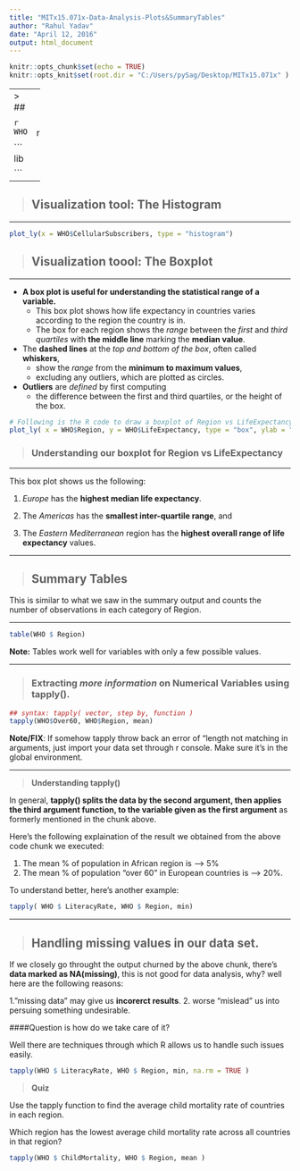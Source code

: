---
title: "MITx15.071x-Data-Analysis-Plots&SummaryTables"
author: "Rahul Yadav"
date: "April 12, 2016"
output: html_document
---

```{r setup, include=FALSE}
knitr::opts_chunk$set(echo = TRUE)
knitr::opts_knit$set(root.dir = "C:/Users/pySag/Desktop/MITx15.071x" )
```
--- ---
> ## Loading our data set

```{r}
WHO <- read.csv("C:/Users/pySag/Desktop/MITx15.071x/Datasets/WHO.csv")
```


 ```{r}
 library(plotly)

 ```

-- --

> ## __Visualization tool: The Histogram__

--- ---

```{r}
plot_ly(x = WHO$CellularSubscribers, type = "histogram") 
```

> ## __Visualization toool: The Boxplot__

--- ---

* __A box plot is useful for understanding the statistical range of a variable.__
    * This box plot shows how life expectancy in countries varies according to the region the country is in. 
    * The box for each region shows the _range_ between the _first_ and _third quartiles_ with __the middle line__ marking the __median value__. 

* The __dashed lines__ at the _top and bottom of the box_, often called __whiskers__,
    * show the _range_ from the __minimum to maximum values__,
    * excluding any outliers, which are plotted as circles.
    
* __Outliers__ are _defined_ by first computing
    * the difference between the first and third quartiles, or the height of the box.


```{r}
# Following is the R code to draw a boxplot of Region vs LifeExpectancy.
plot_ly( x = WHO$Region, y = WHO$LifeExpectancy, type = "box", ylab = "Life Expectancy")
```

> ### Understanding our boxplot for Region vs LifeExpectancy

--- ---

This box plot shows us the following:

1. _Europe_ has the __highest median life expectancy__.

2. The _Americas_ has the __smallest inter-quartile range__, and 

3. The _Eastern Mediterranean_ region has the __highest overall range of life expectancy__ values.

-- --

> ## __Summary Tables__

This is similar to what we saw in the summary output and counts the number of observations in each category of Region.

--- --- 

```{r}
table(WHO $ Region)
```
    
__Note:__ Tables work well for variables with only a few possible values.

-- --

> ### Extracting _more information_ on __Numerical Variables__ using __tapply()__.

``` {r}
## syntax: tapply( vector, step by, function )
tapply(WHO$Over60, WHO$Region, mean)
```

__Note/FIX__: If somehow tapply throw back an error of "length not matching in arguments, just import your data set through r console. Make sure it's in the global environment.

-- --

> **Understanding tapply()**

In general, **tapply() splits the data by the second argument, then applies the third argument function, to the variable given as the first argument** as formerly mentioned in the chunk above.

Here's the following explaination of the result we obtained from the above code chunk we executed:

1. The mean % of population in African region is --> 5%
2. The mean % of population "over 60" in European countries is --> 20%.

To understand better, here's another example:

``` {r}
tapply( WHO $ LiteracyRate, WHO $ Region, min)
```

--- --- 

> ## Handling missing values in our data set.

If we closely go throught the output churned by the above chunk, there's **data marked as NA(missing)**, this is not good for data analysis, why? well here are the following reasons:

1."missing data" may give us __incorerct results__.
2. worse "mislead" us into persuing something undesirable. 

####Question is how do we take care of it?

Well there are techniques through which R allows us to handle such issues easily.

```{r}
tapply(WHO $ LiteracyRate, WHO $ Region, min, na.rm = TRUE )
```


> **Quiz** 

Use the tapply function to find the average child mortality rate of countries in each region.

Which region has the lowest average child mortality rate across all countries in that region?

```{r}
tapply(WHO $ ChildMortality, WHO $ Region, mean )
```
